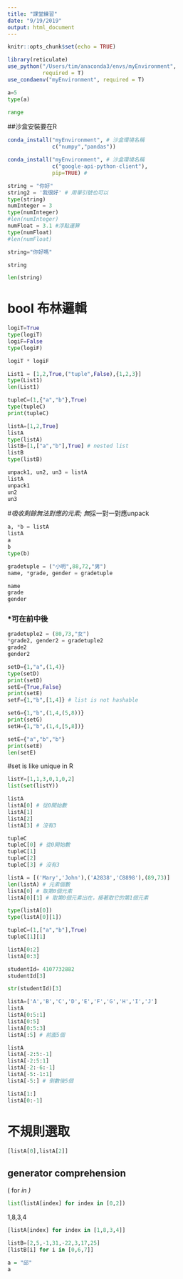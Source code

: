 ```yaml
---
title: "課堂練習"
date: "9/19/2019"
output: html_document
---
```


```r
knitr::opts_chunk$set(echo = TRUE)

library(reticulate)
use_python("/Users/tim/anaconda3/envs/myEnvironment",
           required = T)
use_condaenv("myEnvironment", required = T)
```


```python
a=5
type(a)

```
```python
range
```
##沙盒安裝要在R
```r

conda_install("myEnvironment", # 沙盒環境名稱
              c("numpy","pandas"))
```

```r
conda_install("myEnvironment", # 沙盒環境名稱
              c("google-api-python-client"),
              pip=TRUE) # 
```


```python
string = "你好"
string2 = '我很好' # 用單引號也可以
type(string)
numInteger = 3
type(numInteger)
#len(numInteger)
numFloat = 3.1 #浮點運算
type(numFloat)
#len(numFloat)
```
```python
string="你好嗎"
```

```python
string
```

```python
len(string)
```
# bool 布林邏輯
```python
logiT=True
type(logiT)
logiF=False
type(logiF)
```



```python
logiT * logiF
```
```python
List1 = [1,2,True,("tuple",False),{1,2,3}]
type(List1)
len(List1)
```


```python
tupleC=(1,{"a","b"},True)
type(tupleC)
print(tupleC)
```

```python
listA=[1,2,True]
listA
type(listA)
listB=[1,["a","b"],True] # nested list
listB
type(listB)
```


```python
unpack1, un2, un3 = listA
listA
unpack1
un2
un3
```
#*吸收剩餘無法對應的元素; 無*採一對一對應unpack
```python
a, *b = listA
listA
a
b
type(b)
```

```python
gradetuple = ("小明",88,72,"男")
name, *grade, gender = gradetuple
```

```python
name
grade
gender
```
### *可在前中後
```python
gradetuple2 = (80,73,"女")
*grade2, gender2 = gradetuple2 
grade2
gender2
```
```python
setD={1,"a",(1,4)}
type(setD)
print(setD)
setE={True,False}
print(setE)
setF={1,"b",[1,4]} # list is not hashable
```


```python
setG={1,"b",(1,4,(5,8))}
print(setG)
setH={1,"b",(1,4,[5,8])}
```

```python
setE={"a","b","b"}
print(setE)
len(setE)
```
#set is like unique in R
```python
listY=[1,1,3,0,1,0,2]
list(set(listY))
```

```python
listA
listA[0] # 從0開始數
listA[1]
listA[2]
listA[3] # 沒有3
```

```python
tupleC
tupleC[0] # 從0開始數
tupleC[1]
tupleC[2]
tupleC[3] # 沒有3
```

```python
listA = [('Mary','John'),('A2838','C8898'),(89,73)]
len(listA) # 元素個數
listA[0] # 取第0個元素
listA[0][1] # 取第0個元素出在，接著取它的第1個元素

type(listA[0])
type(listA[0][1])
```
```python
tupleC=(1,["a","b"],True)
tupleC[1][1]
```


```python
listA[0:2]
listA[0:3]
```

```python
studentId= 4107732882
studentId[3]
```



```python
str(studentId)[3]
```

```python
listA=['A','B','C','D','E','F','G','H','I','J']
listA
listA[0:5:1]
listA[0:5]
listA[0:5:3]
listA[:5] # 前面5個
```

```python
listA
listA[-2:5:-1]
listA[-2:5:1]
listA[-2:-6:-1]
listA[-5:-1:1]
listA[-5:] # 倒數後5個
```

```python
listA[1:]
listA[0:-1]
```

# 不規則選取
```python
[listA[0],listA[2]]
```

## generator comprehension

(<expression> for <var> in <iterable>)
```python
list(listA[index] for index in [0,2])
```
1,8,3,4
```python
[listA[index] for index in [1,8,3,4]]
```

```python
listB=[2,5,-1,31,-22,3,17,25]
[listB[i] for i in [0,6,7]]
```

```r
a = "邱"
a
```

